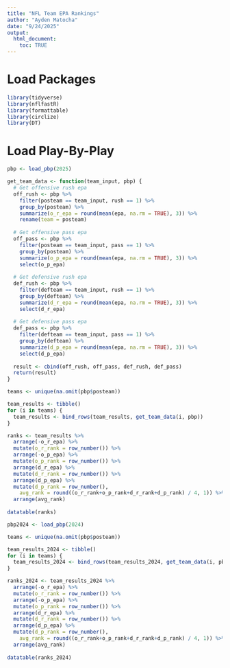 ```yaml
---
title: "NFL Team EPA Rankings"
author: "Ayden Matocha"
date: "9/24/2025"
output:
  html_document:
    toc: TRUE
---
```


# Load Packages
```r
library(tidyverse)
library(nflfastR)
library(formattable)
library(circlize)
library(DT)
```

# Load Play-By-Play
```r
pbp <- load_pbp(2025)
```

```r
get_team_data <- function(team_input, pbp) {
  # Get offensive rush epa
  off_rush <- pbp %>% 
    filter(posteam == team_input, rush == 1) %>%
    group_by(posteam) %>%
    summarize(o_r_epa = round(mean(epa, na.rm = TRUE), 3)) %>%
    rename(team = posteam)
  
  # Get offensive pass epa
  off_pass <- pbp %>% 
    filter(posteam == team_input, pass == 1) %>%
    group_by(posteam) %>%
    summarize(o_p_epa = round(mean(epa, na.rm = TRUE), 3)) %>%
    select(o_p_epa)
  
  # Get defensive rush epa
  def_rush <- pbp %>% 
    filter(defteam == team_input, rush == 1) %>%
    group_by(defteam) %>%
    summarize(d_r_epa = round(mean(epa, na.rm = TRUE), 3)) %>%
    select(d_r_epa)
  
  # Get defensive pass epa
  def_pass <- pbp %>% 
    filter(defteam == team_input, pass == 1) %>%
    group_by(defteam) %>%
    summarize(d_p_epa = round(mean(epa, na.rm = TRUE), 3)) %>%
    select(d_p_epa)
  
  result <- cbind(off_rush, off_pass, def_rush, def_pass)
  return(result)
}
```


```r
teams <- unique(na.omit(pbp$posteam))

team_results <- tibble()
for (i in teams) {
  team_results <- bind_rows(team_results, get_team_data(i, pbp))
}

ranks <- team_results %>%
  arrange(-o_r_epa) %>%
  mutate(o_r_rank = row_number()) %>%
  arrange(-o_p_epa) %>%
  mutate(o_p_rank = row_number()) %>%
  arrange(d_r_epa) %>%
  mutate(d_r_rank = row_number()) %>%
  arrange(d_p_epa) %>%
  mutate(d_p_rank = row_number(), 
    avg_rank = round((o_r_rank+o_p_rank+d_r_rank+d_p_rank) / 4, 1)) %>%
  arrange(avg_rank)
  
datatable(ranks)
```

```r
pbp2024 <- load_pbp(2024)

teams <- unique(na.omit(pbp$posteam))

team_results_2024 <- tibble()
for (i in teams) {
  team_results_2024 <- bind_rows(team_results_2024, get_team_data(i, pbp2024))
}

ranks_2024 <- team_results_2024 %>%
  arrange(-o_r_epa) %>%
  mutate(o_r_rank = row_number()) %>%
  arrange(-o_p_epa) %>%
  mutate(o_p_rank = row_number()) %>%
  arrange(d_r_epa) %>%
  mutate(d_r_rank = row_number()) %>%
  arrange(d_p_epa) %>%
  mutate(d_p_rank = row_number(), 
    avg_rank = round((o_r_rank+o_p_rank+d_r_rank+d_p_rank) / 4, 1)) %>%
  arrange(avg_rank)
  
datatable(ranks_2024)
```



